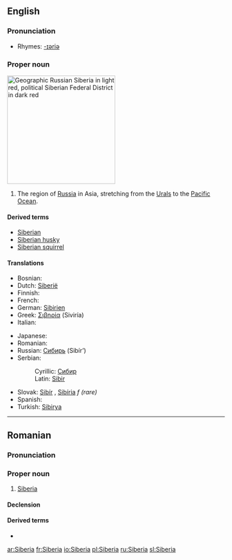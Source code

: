 ==English==
{{wikipedia}}

===Pronunciation===
*Rhymes: [[Rhymes:English:-ɪəriə|-ɪəriə]]

===Proper noun===
[[Image:Siberia Federal Subjects.png|thumb|right|250px|Geographic Russian Siberia in light red, political Siberian Federal District in dark red]]
{{en-proper noun}}

#The region of [[Russia]] in Asia, stretching from the [[Urals]] to the [[Pacific Ocean]].

====Derived terms====
*[[Siberian]]
*[[Siberian husky]]
*[[Siberian squirrel]]

====Translations====
{{top}}
* Bosnian: {{t-|bs|Sibir|m}}
* Dutch: [[Siberië]] {{n}}
* Finnish: {{t-|fi|Siperia}}
* French: {{t+|fr|Sibérie|f}}
* German: [[Sibirien]] {{n}}
* Greek: [[Σιβηρία]] (Siviría) {{f}}
* Italian: {{t-|it|Siberia|f}}
{{mid}}
* Japanese: {{t-|ja|シベリア|tr=Shiberia|sc=Jpan}}
* Romanian: {{t-|ro|Siberia|f}}
* Russian: [[Сибирь]] (Sibír’) {{f}}
* Serbian:
*: Cyrillic: [[Сибир#Serbian|Сибир]] {{m}}
*: Latin: [[Sibir#Serbian|Sibir]] {{m}}
* Slovak: [[Sibír]] {{f}}, [[Sibíria]] ''f (rare)''
* Spanish: {{t-|es|Siberia|f}}
* Turkish: [[Sibirya]]
{{bottom}}

----

==Romanian==

===Pronunciation===
{{IPA|[si'be.ri.a]|lang=ro}}

===Proper noun===
{{infl|ro|proper noun|gender=f}}

# [[#English|Siberia]]

====Declension====
{{ro-country|gend=f|Siberiei}}

====Derived terms====
* {{l|ro|siberian}}

[[ar:Siberia]]
[[fr:Siberia]]
[[io:Siberia]]
[[pl:Siberia]]
[[ru:Siberia]]
[[sl:Siberia]]